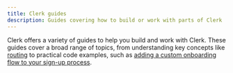 ```yaml
---
title: Clerk guides
description: Guides covering how to build or work with parts of Clerk
---
```


Clerk offers a variety of guides to help you build and work with Clerk. These guides cover a broad range of topics, from understanding key concepts like [routing](/docs/guides/how-clerk-works/routing) to practical code examples, such as [adding a custom onboarding flow to your sign-up process](/docs/references/nextjs/add-onboarding-flow).
